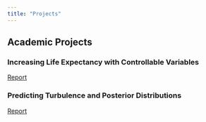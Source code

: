 ```yaml
---
title: "Projects"
---
```


## Academic Projects


### Increasing Life Expectancy with Controllable Variables
[Report](PDF_Files/STA325_LifeExp.pdf)

### Predicting Turbulence and Posterior Distributions

[Report](PDF_Files/STA325_Turbulance.pdf)

